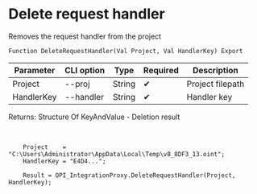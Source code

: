 ﻿---
sidebar_position: 4
---


# Delete request handler
 Removes the request handler from the project



`Function DeleteRequestHandler(Val Project, Val HandlerKey) Export`

  | Parameter | CLI option | Type | Required | Description |
  |-|-|-|-|-|
  | Project | --proj | String | &#x2714; | Project filepath |
  | HandlerKey | --handler | String | &#x2714; | Handler key |

  
  Returns:  Structure Of KeyAndValue - Deletion result

<br/>




```bsl title="1C:Enterprise/OneScript code example"
    Project    = "C:\Users\Administrator\AppData\Local\Temp\v8_8DF3_13.oint";
    HandlerKey = "E4D4...";

    Result = OPI_IntegrationProxy.DeleteRequestHandler(Project, HandlerKey);
```
 




